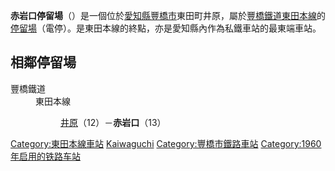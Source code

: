 {{NoteTA|1 = zh:赤岩口站; zh-cn:赤岩口站; zh-tw:赤岩口車站; zh-hk:赤岩口站; }}
{{日本車站資訊
|公司色 = #006666
|文字色 = 
|站名 = 赤岩口停留場
|圖片 = 
|pxl = 
|圖片說明 = 
|日文原名 = 赤岩口
|平假名 = あかいわぐち
|羅馬拼音 = Akaiwaguchi
|副站名 = 
|所在地 = [[爱知縣|爱知縣]][[豐橋市|豐橋市]]東田町井原
|車站構造 = [[地面車站|地面車站]]
|月台配置 = 1面1線
|啟用年月日 = 1960年（[[昭和|昭和]]35年）6月1日
|廢站年月日 = 
|乘客人數 = 
|上下車人次 = 
|統計年度 = 
|轉車 = 
|備註 = 
|全寬備註 = 
|adjacent = {{Adjacent stations|system=豐橋鐵道|line=東田本線|left=井原|note-left=12<br/>0.5km|note-mid={{車站編號s|#006666|white|13}}<br/>距離[[站前停留場|站前]]4.8km}}
}}
'''赤岩口停留場'''（{{jpn|j=赤岩口停留場|hg=あかいわぐちていりゅうじょう|rm=Akaiwaguchi teiryūjō|f=y}}）是一個位於[[愛知縣|愛知縣]][[豐橋市|豐橋市]]東田町井原，屬於[[豐橋鐵道|豐橋鐵道]][[東田本線|東田本線]]的[[鐵路車站|停留場]]（電停）。是東田本線的終點，亦是愛知縣內作為私鐵車站的最東端車站。
== 相鄰停留場 ==
; 豐橋鐵道
: 東田本線
:: [[井原停留場|井原]]（12）－'''赤岩口'''（13）

{{DEFAULTSORT:Akaiwaguchi}}
{{Japan-rail-stub}}
{{Railwaystation-stub}}
{{豐橋鐵道東田本線}}

[[Category:東田本線車站|Category:東田本線車站]]
[[Category:日本鐵路車站_A|Kaiwaguchi]]
[[Category:豐橋市鐵路車站|Category:豐橋市鐵路車站]]
[[Category:1960年启用的铁路车站|Category:1960年启用的铁路车站]]